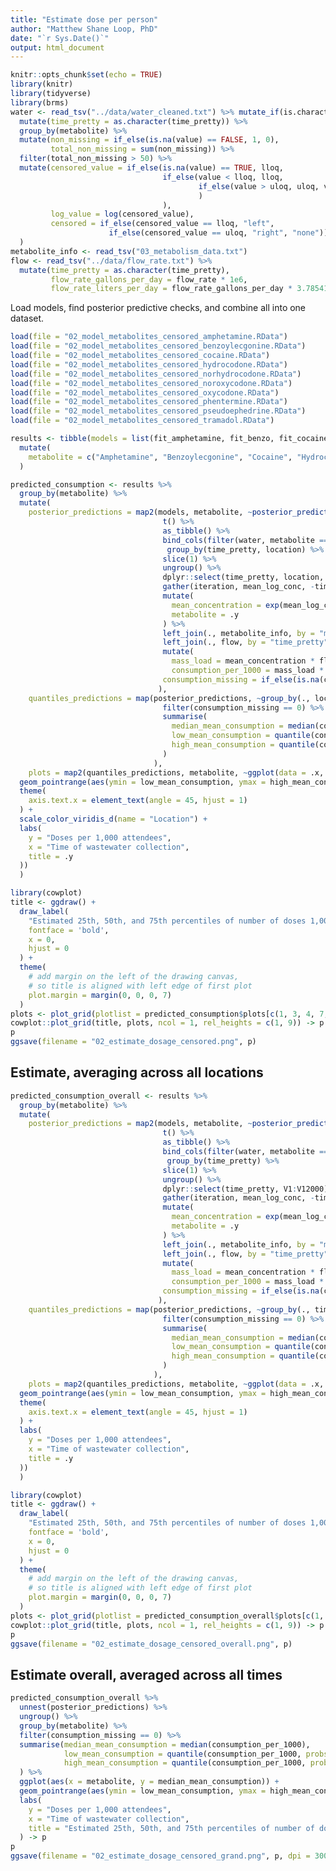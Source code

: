 ```yaml
---
title: "Estimate dose per person"
author: "Matthew Shane Loop, PhD"
date: "`r Sys.Date()`"
output: html_document
---
```


```r
knitr::opts_chunk$set(echo = TRUE)
library(knitr)
library(tidyverse)
library(brms)
water <- read_tsv("../data/water_cleaned.txt") %>% mutate_if(is.character, ~na_if(., "")) %>%
  mutate(time_pretty = as.character(time_pretty)) %>%
  group_by(metabolite) %>%
  mutate(non_missing = if_else(is.na(value) == FALSE, 1, 0),
         total_non_missing = sum(non_missing)) %>%
  filter(total_non_missing > 50) %>%
  mutate(censored_value = if_else(is.na(value) == TRUE, lloq, 
                                  if_else(value < lloq, lloq,
                                          if_else(value > uloq, uloq, value)
                                          )
                                  ),
         log_value = log(censored_value),
         censored = if_else(censored_value == lloq, "left",
                      if_else(censored_value == uloq, "right", "none"))
  )
metabolite_info <- read_tsv("03_metabolism_data.txt")
flow <- read_tsv("../data/flow_rate.txt") %>%
  mutate(time_pretty = as.character(time_pretty),
         flow_rate_gallons_per_day = flow_rate * 1e6,
         flow_rate_liters_per_day = flow_rate_gallons_per_day * 3.78541)
```


Load models, find posterior predictive checks, and combine all into one dataset.
```r
load(file = "02_model_metabolites_censored_amphetamine.RData")
load(file = "02_model_metabolites_censored_benzoylecgonine.RData")
load(file = "02_model_metabolites_censored_cocaine.RData")
load(file = "02_model_metabolites_censored_hydrocodone.RData")
load(file = "02_model_metabolites_censored_norhydrocodone.RData")
load(file = "02_model_metabolites_censored_noroxycodone.RData")
load(file = "02_model_metabolites_censored_oxycodone.RData")
load(file = "02_model_metabolites_censored_phentermine.RData")
load(file = "02_model_metabolites_censored_pseudoephedrine.RData")
load(file = "02_model_metabolites_censored_tramadol.RData")

results <- tibble(models = list(fit_amphetamine, fit_benzo, fit_cocaine, fit_hydrocodone, fit_norhydrocodone, fit_noroxycodone, fit_oxycodone, fit_phentermine, fit_pseudoephedrine, fit_tramadol)) %>%
  mutate(
    metabolite = c("Amphetamine", "Benzoylecgonine", "Cocaine", "Hydrocodone", "Norhydrocodone", "Noroxycodone", "Oxycodone", "Phentermine", "Pseudoephedrine", "Tramadol")
  )
```


```r
predicted_consumption <- results %>%
  group_by(metabolite) %>%
  mutate(
    posterior_predictions = map2(models, metabolite, ~posterior_predict(.x, re_formula = ~(1 | location)) %>%
                                  t() %>%
                                  as_tibble() %>%
                                  bind_cols(filter(water, metabolite == .y), .) %>%
                                   group_by(time_pretty, location) %>%
                                  slice(1) %>%
                                  ungroup() %>%
                                  dplyr::select(time_pretty, location, V1:V12000) %>%
                                  gather(iteration, mean_log_conc, -time_pretty, -location) %>%
                                  mutate(
                                    mean_concentration = exp(mean_log_conc) * 1000,  # original data reported as ng/mL; convert to liters for mass load calculations
                                    metabolite = .y
                                  ) %>%
                                  left_join(., metabolite_info, by = "metabolite") %>%
                                  left_join(., flow, by = "time_pretty") %>%
                                  mutate(
                                    mass_load = mean_concentration * flow_rate_liters_per_day * (100 / (100 + stability)) * 1e-6,
                                    consumption_per_1000 = mass_load * 100 * (1 / excretion) * mwpar_mwmet * 1000 / 80651 / typical_dose_mg, # unit is doses per 1000
                                  consumption_missing = if_else(is.na(consumption_per_1000) == TRUE, 1, 0))
                                 ),
    quantiles_predictions = map(posterior_predictions, ~group_by(., location, time_pretty) %>%
                                  filter(consumption_missing == 0) %>%
                                  summarise(
                                    median_mean_consumption = median(consumption_per_1000),
                                    low_mean_consumption = quantile(consumption_per_1000, probs = 0.25),
                                    high_mean_consumption = quantile(consumption_per_1000, probs = 0.75),
                                  )
                                ),
    plots = map2(quantiles_predictions, metabolite, ~ggplot(data = .x, aes(x = time_pretty, y = median_mean_consumption, color = factor(location))) +
  geom_pointrange(aes(ymin = low_mean_consumption, ymax = high_mean_consumption), position = position_dodge(0.8)) +
  theme(
    axis.text.x = element_text(angle = 45, hjust = 1)
  ) +
  scale_color_viridis_d(name = "Location") +
  labs(
    y = "Doses per 1,000 attendees",
    x = "Time of wastewater collection",
    title = .y
  ))
  )
```

```r
library(cowplot)
title <- ggdraw() + 
  draw_label(
    "Estimated 25th, 50th, and 75th percentiles of number of doses 1,000 attendees",
    fontface = 'bold',
    x = 0,
    hjust = 0
  ) +
  theme(
    # add margin on the left of the drawing canvas,
    # so title is aligned with left edge of first plot
    plot.margin = margin(0, 0, 0, 7)
  )
plots <- plot_grid(plotlist = predicted_consumption$plots[c(1, 3, 4, 7, 9, 10)])
cowplot::plot_grid(title, plots, ncol = 1, rel_heights = c(1, 9)) -> p
p
ggsave(filename = "02_estimate_dosage_censored.png", p)
```

## Estimate, averaging across all locations
```r
predicted_consumption_overall <- results %>%
  group_by(metabolite) %>%
  mutate(
    posterior_predictions = map2(models, metabolite, ~posterior_predict(.x, re_formula = NA) %>%
                                  t() %>%
                                  as_tibble() %>%
                                  bind_cols(filter(water, metabolite == .y), .) %>%
                                   group_by(time_pretty) %>%
                                  slice(1) %>%
                                  ungroup() %>%
                                  dplyr::select(time_pretty, V1:V12000) %>%
                                  gather(iteration, mean_log_conc, -time_pretty) %>%
                                  mutate(
                                    mean_concentration = exp(mean_log_conc) * 1000,  # original data reported as ng/mL; convert to liters for mass load calculations
                                    metabolite = .y
                                  ) %>%
                                  left_join(., metabolite_info, by = "metabolite") %>%
                                  left_join(., flow, by = "time_pretty") %>%
                                  mutate(
                                    mass_load = mean_concentration * flow_rate_liters_per_day * (100 / (100 + stability)) * 1e-6,
                                    consumption_per_1000 = mass_load * 100 * (1 / excretion) * mwpar_mwmet * 1000 / 80651 / typical_dose_mg, # unit is doses per 1000
                                  consumption_missing = if_else(is.na(consumption_per_1000) == TRUE, 1, 0))
                                 ),
    quantiles_predictions = map(posterior_predictions, ~group_by(., time_pretty) %>%
                                  filter(consumption_missing == 0) %>%
                                  summarise(
                                    median_mean_consumption = median(consumption_per_1000),
                                    low_mean_consumption = quantile(consumption_per_1000, probs = 0.25),
                                    high_mean_consumption = quantile(consumption_per_1000, probs = 0.75),
                                  )
                                ),
    plots = map2(quantiles_predictions, metabolite, ~ggplot(data = .x, aes(x = time_pretty, y = median_mean_consumption)) +
  geom_pointrange(aes(ymin = low_mean_consumption, ymax = high_mean_consumption), position = position_dodge(0.8)) +
  theme(
    axis.text.x = element_text(angle = 45, hjust = 1)
  ) +
  labs(
    y = "Doses per 1,000 attendees",
    x = "Time of wastewater collection",
    title = .y
  ))
  )
```

```r
library(cowplot)
title <- ggdraw() + 
  draw_label(
    "Estimated 25th, 50th, and 75th percentiles of number of doses 1,000 attendees",
    fontface = 'bold',
    x = 0,
    hjust = 0
  ) +
  theme(
    # add margin on the left of the drawing canvas,
    # so title is aligned with left edge of first plot
    plot.margin = margin(0, 0, 0, 7)
  )
plots <- plot_grid(plotlist = predicted_consumption_overall$plots[c(1, 3, 4, 7, 9, 10)])
cowplot::plot_grid(title, plots, ncol = 1, rel_heights = c(1, 9)) -> p
p
ggsave(filename = "02_estimate_dosage_censored_overall.png", p)
```

## Estimate overall, averaged across all times
```r
predicted_consumption_overall %>%
  unnest(posterior_predictions) %>%
  ungroup() %>%
  group_by(metabolite) %>%
  filter(consumption_missing == 0) %>%
  summarise(median_mean_consumption = median(consumption_per_1000),
            low_mean_consumption = quantile(consumption_per_1000, probs = 0.25),
            high_mean_consumption = quantile(consumption_per_1000, probs = 0.75),
  ) %>%
  ggplot(aes(x = metabolite, y = median_mean_consumption)) +
  geom_pointrange(aes(ymin = low_mean_consumption, ymax = high_mean_consumption)) +
  labs(
    y = "Doses per 1,000 attendees",
    x = "Time of wastewater collection",
    title = "Estimated 25th, 50th, and 75th percentiles of number of doses 1,000 attendees"
  ) -> p
p
ggsave(filename = "02_estimate_dosage_censored_grand.png", p, dpi = 300)
```

